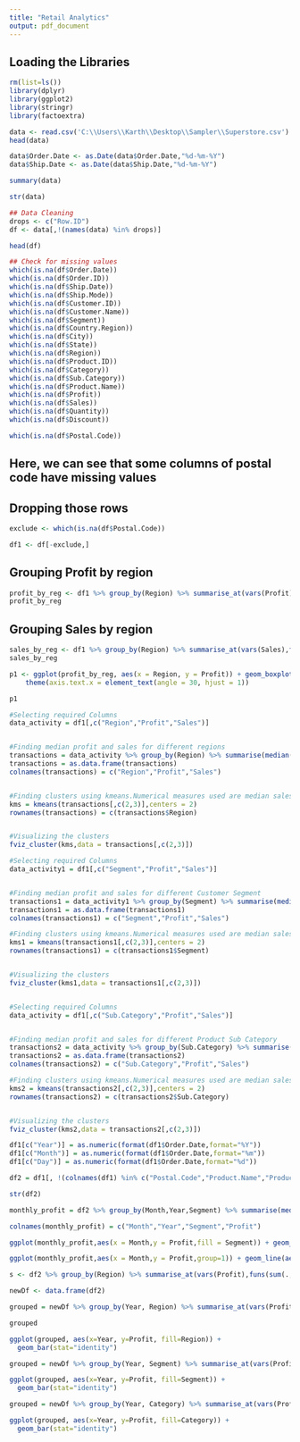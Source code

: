 ```yaml
---
title: "Retail Analytics"
output: pdf_document
---
```


## Loading the Libraries
```r
rm(list=ls())
library(dplyr)
library(ggplot2)
library(stringr)
library(factoextra)
```

```r
data <- read.csv('C:\\Users\\Karth\\Desktop\\Sampler\\Superstore.csv')
head(data)
```



```r
data$Order.Date <- as.Date(data$Order.Date,"%d-%m-%Y")
data$Ship.Date <- as.Date(data$Ship.Date,"%d-%m-%Y")
```

```r
summary(data)

```


```r
str(data)
```

```r
## Data Cleaning
drops <- c("Row.ID")
df <- data[,!(names(data) %in% drops)]
```

```r
head(df)
```

```r
## Check for missing values
which(is.na(df$Order.Date))
which(is.na(df$Order.ID))
which(is.na(df$Ship.Date))
which(is.na(df$Ship.Mode))
which(is.na(df$Customer.ID))
which(is.na(df$Customer.Name))
which(is.na(df$Segment))
which(is.na(df$Country.Region))
which(is.na(df$City))
which(is.na(df$State))
which(is.na(df$Region))
which(is.na(df$Product.ID))
which(is.na(df$Category))
which(is.na(df$Sub.Category))
which(is.na(df$Product.Name))
which(is.na(df$Profit))
which(is.na(df$Sales))
which(is.na(df$Quantity))
which(is.na(df$Discount))

which(is.na(df$Postal.Code))
```
## Here, we can see that some columns of postal code have missing values

## Dropping those rows
```r
exclude <- which(is.na(df$Postal.Code))

df1 <- df[-exclude,]


```


## Grouping Profit by region
```r
profit_by_reg <- df1 %>% group_by(Region) %>% summarise_at(vars(Profit),funs(sum(.,na.rm=TRUE)))
profit_by_reg
```

## Grouping Sales by region
```r
sales_by_reg <- df1 %>% group_by(Region) %>% summarise_at(vars(Sales),funs(sum(.,na.rm=TRUE)))
sales_by_reg

```
```r
p1 <- ggplot(profit_by_reg, aes(x = Region, y = Profit)) + geom_boxplot()+
    theme(axis.text.x = element_text(angle = 30, hjust = 1))

p1

```

```r

#Selecting required Columns
data_activity = df1[,c("Region","Profit","Sales")]


#Finding median profit and sales for different regions
transactions = data_activity %>% group_by(Region) %>% summarise(median(Profit),median(Sales))
transactions = as.data.frame(transactions)
colnames(transactions) = c("Region","Profit","Sales")


#Finding clusters using kmeans.Numerical measures used are median sales and median profit 
kms = kmeans(transactions[,c(2,3)],centers = 2)
rownames(transactions) = c(transactions$Region)


#Visualizing the clusters
fviz_cluster(kms,data = transactions[,c(2,3)])
```



```r

#Selecting required Columns
data_activity1 = df1[,c("Segment","Profit","Sales")]


#Finding median profit and sales for different Customer Segment
transactions1 = data_activity1 %>% group_by(Segment) %>% summarise(median(Profit),median(Sales))
transactions1 = as.data.frame(transactions1)
colnames(transactions1) = c("Segment","Profit","Sales")
```


```r
#Finding clusters using kmeans.Numerical measures used are median sales and median profit
kms1 = kmeans(transactions1[,c(2,3)],centers = 2)
rownames(transactions1) = c(transactions1$Segment)


#Visualizing the clusters
fviz_cluster(kms1,data = transactions1[,c(2,3)])


#Selecting required Columns
data_activity = df1[,c("Sub.Category","Profit","Sales")]


#Finding median profit and sales for different Product Sub Category
transactions2 = data_activity %>% group_by(Sub.Category) %>% summarise(median(Profit),median(Sales))
transactions2 = as.data.frame(transactions2)
colnames(transactions2) = c("Sub.Category","Profit","Sales")

```


```r
#Finding clusters using kmeans.Numerical measures used are median sales and median profit
kms2 = kmeans(transactions2[,c(2,3)],centers = 2)
rownames(transactions2) = c(transactions2$Sub.Category)


#Visualizing the clusters
fviz_cluster(kms2,data = transactions2[,c(2,3)])
```

```r

df1[c("Year")] = as.numeric(format(df1$Order.Date,format="%Y"))
df1[c("Month")] = as.numeric(format(df1$Order.Date,format="%m"))
df1[c("Day")] = as.numeric(format(df1$Order.Date,format="%d"))

df2 = df1[, !(colnames(df1) %in% c("Postal.Code","Product.Name","Product.ID","Row.ID","Ship.Date","Ship.Mode","Ship.Date","Customer.ID","Order.ID","Order.Date"))]
```

```r
str(df2)
```

```r
monthly_profit = df2 %>% group_by(Month,Year,Segment) %>% summarise(median(Profit))

colnames(monthly_profit) = c("Month","Year","Segment","Profit")

ggplot(monthly_profit,aes(x = Month,y = Profit,fill = Segment)) + geom_bar(stat="identity")

ggplot(monthly_profit,aes(x = Month,y = Profit,group=1)) + geom_line(aes(color=factor(Segment)))

s <- df2 %>% group_by(Region) %>% summarise_at(vars(Profit),funs(sum(.,na.rm=TRUE)))
```

```r
newDf <- data.frame(df2)
```

```r
grouped = newDf %>% group_by(Year, Region) %>% summarise_at(vars(Profit),funs(sum(.,na.rm=TRUE)))

grouped

ggplot(grouped, aes(x=Year, y=Profit, fill=Region)) +
  geom_bar(stat="identity")

grouped = newDf %>% group_by(Year, Segment) %>% summarise_at(vars(Profit),funs(sum(.,na.rm=TRUE)))

ggplot(grouped, aes(x=Year, y=Profit, fill=Segment)) +
  geom_bar(stat="identity")

grouped = newDf %>% group_by(Year, Category) %>% summarise_at(vars(Profit),funs(sum(.,na.rm=TRUE)))

ggplot(grouped, aes(x=Year, y=Profit, fill=Category)) +
  geom_bar(stat="identity")

```